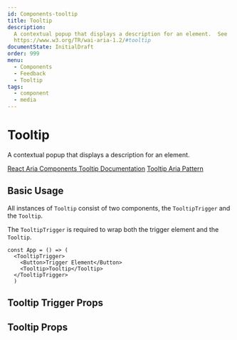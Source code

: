 ```yaml
---
id: Components-tooltip
title: Tooltip
description:
  A contextual popup that displays a description for an element.  See
  https://www.w3.org/TR/wai-aria-1.2/#tooltip
documentState: InitialDraft
order: 999
menu:
  - Components
  - Feedback
  - Tooltip
tags:
  - component
  - media
---
```


# Tooltip

A contextual popup that displays a description for an element.

[React Aria Components Tooltip Documentation](https://react-spectrum.adobe.com/react-aria/Tooltip.html)
[Tooltip Aria Pattern](https://www.w3.org/TR/wai-aria-1.2/#tooltip)

## Basic Usage

All instances of `Tooltip` consist of two components, the `TooltipTrigger` and
the `Tooltip`.

The `TooltipTrigger` is required to wrap both the trigger element and the
`Tooltip`.

```jsx-live
const App = () => (
  <TooltipTrigger>
    <Button>Trigger Element</Button>
    <Tooltip>Tooltip</Tooltip>
  </TooltipTrigger>
  )
```

## Tooltip Trigger Props

<PropTable id="TooltipTrigger" />

## Tooltip Props

<PropTable id="Tooltip" />

